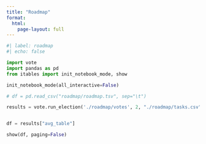 ```yaml
---
title: "Roadmap"
format: 
  html:
    page-layout: full
---
```


```python
#| label: roadmap
#| echo: false

import vote
import pandas as pd
from itables import init_notebook_mode, show

init_notebook_mode(all_interactive=False)

# df = pd.read_csv("roadmap/roadmap.tsv", sep="\t")

results = vote.run_election('./roadmap/votes', 2, "./roadmap/tasks.csv")


df = results["avg_table"]

show(df, paging=False)
```
